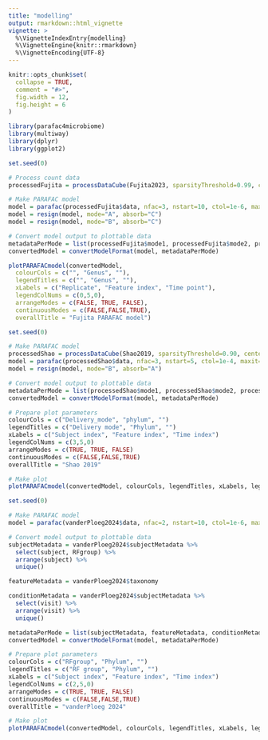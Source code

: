 ```yaml
---
title: "modelling"
output: rmarkdown::html_vignette
vignette: >
  %\VignetteIndexEntry{modelling}
  %\VignetteEngine{knitr::rmarkdown}
  %\VignetteEncoding{UTF-8}
---
```


```r
knitr::opts_chunk$set(
  collapse = TRUE,
  comment = "#>",
  fig.width = 12,
  fig.height = 6
)
```

```r
library(parafac4microbiome)
library(multiway)
library(dplyr)
library(ggplot2)
```

```r
set.seed(0)

# Process count data
processedFujita = processDataCube(Fujita2023, sparsityThreshold=0.99, centerMode=1, scaleMode=2)

# Make PARAFAC model
model = parafac(processedFujita$data, nfac=3, nstart=10, ctol=1e-6, maxit=2500, verbose=FALSE)
model = resign(model, mode="A", absorb="C")
model = resign(model, mode="B", absorb="C")

# Convert model output to plottable data
metadataPerMode = list(processedFujita$mode1, processedFujita$mode2, processedFujita$mode3)
convertedModel = convertModelFormat(model, metadataPerMode)

plotPARAFACmodel(convertedModel,
  colourCols = c("", "Genus", ""),
  legendTitles = c("", "Genus", ""),
  xLabels = c("Replicate", "Feature index", "Time point"),
  legendColNums = c(0,5,0),
  arrangeModes = c(FALSE, TRUE, FALSE),
  continuousModes = c(FALSE,FALSE,TRUE),
  overallTitle = "Fujita PARAFAC model")
```

```r
set.seed(0)

# Make PARAFAC model
processedShao = processDataCube(Shao2019, sparsityThreshold=0.90, centerMode=1, scaleMode=2)
model = parafac(processedShao$data, nfac=3, nstart=5, ctol=1e-4, maxit=100, verbose=FALSE)
model = resign(model, mode="B", absorb="A")

# Convert model output to plottable data
metadataPerMode = list(processedShao$mode1, processedShao$mode2, processedShao$mode3)
convertedModel = convertModelFormat(model, metadataPerMode)

# Prepare plot parameters
colourCols = c("Delivery_mode", "phylum", "")
legendTitles = c("Delivery mode", "Phylum", "")
xLabels = c("Subject index", "Feature index", "Time index")
legendColNums = c(3,5,0)
arrangeModes = c(TRUE, TRUE, FALSE)
continuousModes = c(FALSE,FALSE,TRUE)
overallTitle = "Shao 2019"

# Make plot
plotPARAFACmodel(convertedModel, colourCols, legendTitles, xLabels, legendColNums, arrangeModes, continuousModes, overallTitle)
```


```r
set.seed(0)

# Make PARAFAC model
model = parafac(vanderPloeg2024$data, nfac=2, nstart=10, ctol=1e-6, maxit=2500, verbose=FALSE)

# Convert model output to plottable data
subjectMetadata = vanderPloeg2024$subjectMetadata %>% 
  select(subject, RFgroup) %>% 
  arrange(subject) %>%
  unique()

featureMetadata = vanderPloeg2024$taxonomy

conditionMetadata = vanderPloeg2024$subjectMetadata %>%
  select(visit) %>%
  arrange(visit) %>%
  unique()

metadataPerMode = list(subjectMetadata, featureMetadata, conditionMetadata)
convertedModel = convertModelFormat(model, metadataPerMode)

# Prepare plot parameters
colourCols = c("RFgroup", "Phylum", "")
legendTitles = c("RF group", "Phylum", "")
xLabels = c("Subject index", "Feature index", "Time index")
legendColNums = c(2,5,0)
arrangeModes = c(TRUE, TRUE, FALSE)
continuousModes = c(FALSE,FALSE,TRUE)
overallTitle = "vanderPloeg 2024"

# Make plot
plotPARAFACmodel(convertedModel, colourCols, legendTitles, xLabels, legendColNums, arrangeModes, continuousModes, overallTitle)
```
